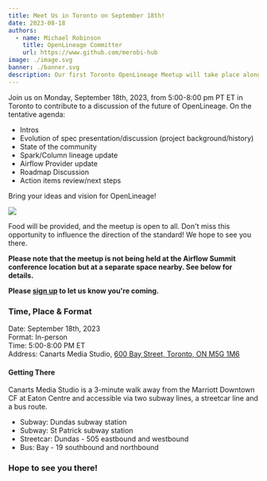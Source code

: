 ```yaml
---
title: Meet Us in Toronto on September 18th!
date: 2023-08-18
authors: 
  - name: Michael Robinson
    title: OpenLineage Committer
    url: https://www.github.com/merobi-hub
image: ./image.svg
banner: ./banner.svg
description: Our first Toronto OpenLineage Meetup will take place alongside Airflow Summit on September 18th.
---
```


Join us on Monday, September 18th, 2023, from 5:00-8:00 pm PT ET in Toronto to 
contribute to a discussion of the future of OpenLineage. On the tentative agenda: 
- Intros
- Evolution of spec presentation/discussion (project background/history)
- State of the community
- Spark/Column lineage update
- Airflow Provider update
- Roadmap Discussion
- Action items review/next steps

Bring your ideas and vision for OpenLineage!

![](./banner.svg#banner)

<!--truncate-->

Food will be provided, and the meetup is open to all. Don't miss this opportunity 
to influence the direction of the standard! We hope to see you there. 

**Please note that the meetup is not being held at the Airflow Summit conference 
location but at a separate space nearby. See below for details.** 

**Please [sign up](https://www.meetup.com/openlineage/events/295488014/?utm_medium=referral&utm_campaign=share-btn_savedevents_share_modal&utm_source=link)
to let us know you're coming.**

### Time, Place & Format

Date: September 18th, 2023  
Format: In-person  
Time: 5:00-8:00 PM ET  
Address: Canarts Media Studio, [600 Bay Street, Toronto, ON M5G 1M6](https://goo.gl/maps/Q4k6MQ9AhsmPUUkX9)

#### Getting There
Canarts Media Studio is a 3-minute walk away from the Marriott Downtown CF at 
Eaton Centre and accessible via two subway lines, a streetcar line and a bus route.

- Subway: Dundas subway station
- Subway: St Patrick subway station
- Streetcar: Dundas - 505 eastbound and westbound
- Bus: Bay - 19 southbound and northbound

### Hope to see you there!